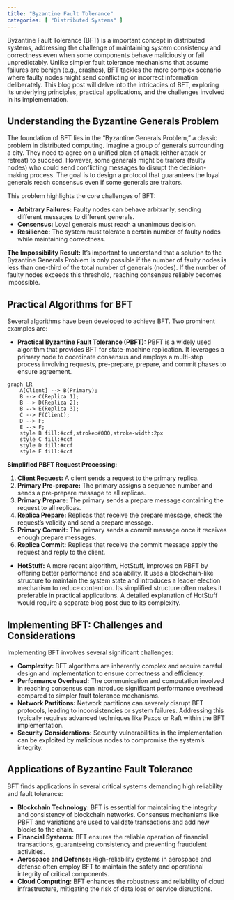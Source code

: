 ```yaml
---
title: "Byzantine Fault Tolerance"
categories: [ "Distributed Systems" ]
---
```



Byzantine Fault Tolerance (BFT) is a important concept in distributed systems, addressing the challenge of maintaining system consistency and correctness even when some components behave maliciously or fail unpredictably.  Unlike simpler fault tolerance mechanisms that assume failures are benign (e.g., crashes), BFT tackles the more complex scenario where faulty nodes might send conflicting or incorrect information deliberately.  This blog post will delve into the intricacies of BFT, exploring its underlying principles, practical applications, and the challenges involved in its implementation.


## Understanding the Byzantine Generals Problem

The foundation of BFT lies in the "Byzantine Generals Problem," a classic problem in distributed computing. Imagine a group of generals surrounding a city. They need to agree on a unified plan of attack (either attack or retreat) to succeed. However, some generals might be traitors (faulty nodes) who could send conflicting messages to disrupt the decision-making process.  The goal is to design a protocol that guarantees the loyal generals reach consensus even if some generals are traitors.

This problem highlights the core challenges of BFT:

* **Arbitrary Failures:**  Faulty nodes can behave arbitrarily, sending different messages to different generals.
* **Consensus:**  Loyal generals must reach a unanimous decision.
* **Resilience:** The system must tolerate a certain number of faulty nodes while maintaining correctness.

**The Impossibility Result:**  It's important to understand that a solution to the Byzantine Generals Problem is only possible if the number of faulty nodes is less than one-third of the total number of generals (nodes).  If the number of faulty nodes exceeds this threshold, reaching consensus reliably becomes impossible.


## Practical Algorithms for BFT

Several algorithms have been developed to achieve BFT.  Two prominent examples are:

* **Practical Byzantine Fault Tolerance (PBFT):**  PBFT is a widely used algorithm that provides BFT for state-machine replication. It leverages a primary node to coordinate consensus and employs a multi-step process involving requests, pre-prepare, prepare, and commit phases to ensure agreement.

```mermaid
graph LR
    A[Client] --> B(Primary);
    B --> C(Replica 1);
    B --> D(Replica 2);
    B --> E(Replica 3);
    C --> F(Client);
    D --> F;
    E --> F;
    style B fill:#ccf,stroke:#000,stroke-width:2px
    style C fill:#ccf
    style D fill:#ccf
    style E fill:#ccf
```

**Simplified PBFT Request Processing:**

1. **Client Request:** A client sends a request to the primary replica.
2. **Primary Pre-prepare:** The primary assigns a sequence number and sends a pre-prepare message to all replicas.
3. **Primary Prepare:**  The primary sends a prepare message containing the request to all replicas.
4. **Replica Prepare:** Replicas that receive the prepare message, check the request’s validity and send a prepare message.
5. **Primary Commit:** The primary sends a commit message once it receives enough prepare messages.
6. **Replica Commit:** Replicas that receive the commit message apply the request and reply to the client.

* **HotStuff:** A more recent algorithm, HotStuff, improves on PBFT by offering better performance and scalability. It uses a blockchain-like structure to maintain the system state and introduces a leader election mechanism to reduce contention.  Its simplified structure often makes it preferable in practical applications.  A detailed explanation of HotStuff would require a separate blog post due to its complexity.



## Implementing BFT: Challenges and Considerations

Implementing BFT involves several significant challenges:

* **Complexity:** BFT algorithms are inherently complex and require careful design and implementation to ensure correctness and efficiency.
* **Performance Overhead:**  The communication and computation involved in reaching consensus can introduce significant performance overhead compared to simpler fault tolerance mechanisms.
* **Network Partitions:** Network partitions can severely disrupt BFT protocols, leading to inconsistencies or system failures.  Addressing this typically requires advanced techniques like Paxos or Raft within the BFT implementation.
* **Security Considerations:**  Security vulnerabilities in the implementation can be exploited by malicious nodes to compromise the system's integrity.


##  Applications of Byzantine Fault Tolerance

BFT finds applications in several critical systems demanding high reliability and fault tolerance:

* **Blockchain Technology:**  BFT is essential for maintaining the integrity and consistency of blockchain networks.  Consensus mechanisms like PBFT and variations are used to validate transactions and add new blocks to the chain.
* **Financial Systems:**  BFT ensures the reliable operation of financial transactions, guaranteeing consistency and preventing fraudulent activities.
* **Aerospace and Defense:**  High-reliability systems in aerospace and defense often employ BFT to maintain the safety and operational integrity of critical components.
* **Cloud Computing:**  BFT enhances the robustness and reliability of cloud infrastructure, mitigating the risk of data loss or service disruptions.




